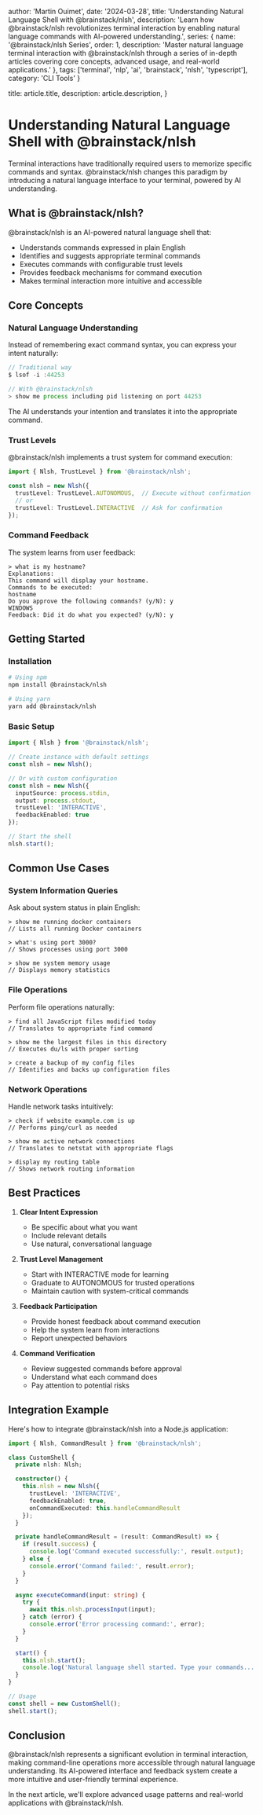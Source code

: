 
  author: 'Martin Ouimet',
  date: '2024-03-28',
  title: 'Understanding Natural Language Shell with @brainstack/nlsh',
  description: 'Learn how @brainstack/nlsh revolutionizes terminal interaction by enabling natural language commands with AI-powered understanding.',
  series: {
    name: '@brainstack/nlsh Series',
    order: 1,
    description: 'Master natural language terminal interaction with @brainstack/nlsh through a series of in-depth articles covering core concepts, advanced usage, and real-world applications.'
  },
  tags: ['terminal', 'nlp', 'ai', 'brainstack', 'nlsh', 'typescript'],
  category: 'CLI Tools'
}

  title: article.title,
  description: article.description,
}


# Understanding Natural Language Shell with @brainstack/nlsh

Terminal interactions have traditionally required users to memorize specific commands and syntax. @brainstack/nlsh changes this paradigm by introducing a natural language interface to your terminal, powered by AI understanding.

## What is @brainstack/nlsh?

@brainstack/nlsh is an AI-powered natural language shell that:
- Understands commands expressed in plain English
- Identifies and suggests appropriate terminal commands
- Executes commands with configurable trust levels
- Provides feedback mechanisms for command execution
- Makes terminal interaction more intuitive and accessible

## Core Concepts

### Natural Language Understanding

Instead of remembering exact command syntax, you can express your intent naturally:

```typescript
// Traditional way
$ lsof -i :44253

// With @brainstack/nlsh
> show me process including pid listening on port 44253
```

The AI understands your intention and translates it into the appropriate command.

### Trust Levels

@brainstack/nlsh implements a trust system for command execution:

```typescript
import { Nlsh, TrustLevel } from '@brainstack/nlsh';

const nlsh = new Nlsh({
  trustLevel: TrustLevel.AUTONOMOUS,  // Execute without confirmation
  // or
  trustLevel: TrustLevel.INTERACTIVE  // Ask for confirmation
});
```

### Command Feedback

The system learns from user feedback:

```plaintext
> what is my hostname?
Explanations:
This command will display your hostname.
Commands to be executed:
hostname
Do you approve the following commands? (y/N): y
WINDOWS
Feedback: Did it do what you expected? (y/N): y
```

## Getting Started

### Installation

```bash
# Using npm
npm install @brainstack/nlsh

# Using yarn
yarn add @brainstack/nlsh
```

### Basic Setup

```typescript
import { Nlsh } from '@brainstack/nlsh';

// Create instance with default settings
const nlsh = new Nlsh();

// Or with custom configuration
const nlsh = new Nlsh({
  inputSource: process.stdin,
  output: process.stdout,
  trustLevel: 'INTERACTIVE',
  feedbackEnabled: true
});

// Start the shell
nlsh.start();
```

## Common Use Cases

### System Information Queries

Ask about system status in plain English:

```plaintext
> show me running docker containers
// Lists all running Docker containers

> what's using port 3000?
// Shows processes using port 3000

> show me system memory usage
// Displays memory statistics
```

### File Operations

Perform file operations naturally:

```plaintext
> find all JavaScript files modified today
// Translates to appropriate find command

> show me the largest files in this directory
// Executes du/ls with proper sorting

> create a backup of my config files
// Identifies and backs up configuration files
```

### Network Operations

Handle network tasks intuitively:

```plaintext
> check if website example.com is up
// Performs ping/curl as needed

> show me active network connections
// Translates to netstat with appropriate flags

> display my routing table
// Shows network routing information
```

## Best Practices

1. **Clear Intent Expression**
   - Be specific about what you want
   - Include relevant details
   - Use natural, conversational language

2. **Trust Level Management**
   - Start with INTERACTIVE mode for learning
   - Graduate to AUTONOMOUS for trusted operations
   - Maintain caution with system-critical commands

3. **Feedback Participation**
   - Provide honest feedback about command execution
   - Help the system learn from interactions
   - Report unexpected behaviors

4. **Command Verification**
   - Review suggested commands before approval
   - Understand what each command does
   - Pay attention to potential risks

## Integration Example

Here's how to integrate @brainstack/nlsh into a Node.js application:

```typescript
import { Nlsh, CommandResult } from '@brainstack/nlsh';

class CustomShell {
  private nlsh: Nlsh;

  constructor() {
    this.nlsh = new Nlsh({
      trustLevel: 'INTERACTIVE',
      feedbackEnabled: true,
      onCommandExecuted: this.handleCommandResult
    });
  }

  private handleCommandResult = (result: CommandResult) => {
    if (result.success) {
      console.log('Command executed successfully:', result.output);
    } else {
      console.error('Command failed:', result.error);
    }
  }

  async executeCommand(input: string) {
    try {
      await this.nlsh.processInput(input);
    } catch (error) {
      console.error('Error processing command:', error);
    }
  }

  start() {
    this.nlsh.start();
    console.log('Natural language shell started. Type your commands...');
  }
}

// Usage
const shell = new CustomShell();
shell.start();
```

## Conclusion

@brainstack/nlsh represents a significant evolution in terminal interaction, making command-line operations more accessible through natural language understanding. Its AI-powered interface and feedback system create a more intuitive and user-friendly terminal experience.

In the next article, we'll explore advanced usage patterns and real-world applications with @brainstack/nlsh.